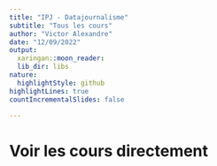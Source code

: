 ```yaml
---
title: "IPJ - Datajournalisme"
subtitle: "Tous les cours"
author: "Victor Alexandre"
date: "12/09/2022"
output:
  xaringan::moon_reader:
  lib_dir: libs
nature:
  highlightStyle: github
highlightLines: true
countIncrementalSlides: false

---
```


# Voir les cours directement